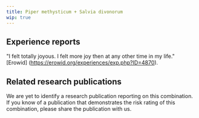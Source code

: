 ---
title: Piper methysticum + Salvia divonorum
wip: true
---

## Experience reports

"I felt totally joyous. I felt more joy then at any other time in my life." [Erowid] (https://erowid.org/experiences/exp.php?ID=4870).


## Related research publications

We are yet to identify a research publication reporting on this combination. If you know of a publication that demonstrates the risk rating of this combination, please share the publication with us.




